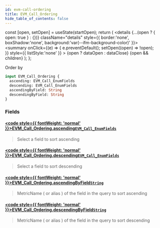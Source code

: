 ```yaml
---
id: evm-call-ordering
title: EVM_Call_Ordering
hide_table_of_contents: false
---
```







  const [open, setOpen] = useState(startOpen);
  return (
    <details {...(open ? { open: true } : {})} className="details" style={{ border:'none', boxShadow:'none', background:'var(--ifm-background-color)' }}>
      <summary
        onClick={(e) => {
          e.preventDefault();
          setOpen((open) => !open);
        }}
        style={{ listStyle:'none' }}
      >
      {open ? dataOpen : dataClose}
      </summary>
      {open && children}
    </details>
  );
};




Order by


```graphql
input EVM_Call_Ordering {
  ascending: EVM_Call_EnumFields
  descending: EVM_Call_EnumFields
  ascendingByField: String
  descendingByField: String
}
```




### Fields

#### [<code style={{ fontWeight: 'normal' }}>EVM_Call_Ordering.<b>ascending</b></code>](#)<Bullet />[`EVM_Call_EnumFields`](/docs/graphql-reference/enums/evm-call-enum-fields) <Badge class="secondary" text="enum"/>
> Select a field to sort ascending
> 

#### [<code style={{ fontWeight: 'normal' }}>EVM_Call_Ordering.<b>descending</b></code>](#)<Bullet />[`EVM_Call_EnumFields`](/docs/graphql-reference/enums/evm-call-enum-fields) <Badge class="secondary" text="enum"/>
> Select a field to sort descending
> 

#### [<code style={{ fontWeight: 'normal' }}>EVM_Call_Ordering.<b>ascendingByField</b></code>](#)<Bullet />[`String`](/docs/graphql-reference/scalars/string) <Badge class="secondary" text="scalar"/>
> MetricName ( or alias ) of the field in the query to sort ascending
> 

#### [<code style={{ fontWeight: 'normal' }}>EVM_Call_Ordering.<b>descendingByField</b></code>](#)<Bullet />[`String`](/docs/graphql-reference/scalars/string) <Badge class="secondary" text="scalar"/>
> MetricName ( or alias ) of the field in the query to sort descending
> 



